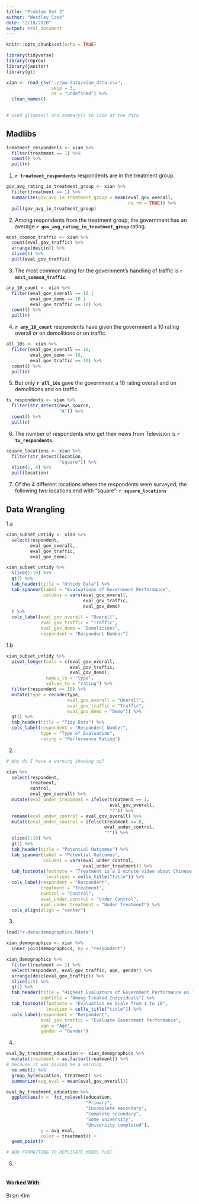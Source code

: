 ```yaml
---
title: "Problem Set 3"
author: "Westley Cook"
date: "2/18/2020"
output: html_document
---
```


```r
knitr::opts_chunk$set(echo = TRUE)

library(tidyverse)
library(reprex)
library(janitor)
library(gt)

```

```r

xian <- read_csv("./raw-data/xian_data.csv",
                 skip = 3,
                 na = "undefined") %>% 
  clean_names()
  

# Used glimpse() and summary() to look at the data


```

## Madlibs

```r

treatment_respondents <- xian %>% 
  filter(treatment == 1) %>% 
  count() %>% 
  pull(n)

```

1. **`r treatment_respondents`** respondents are in the treatment group.

```r


gov_avg_rating_in_treatment_group <- xian %>% 
  filter(treatment == 1) %>% 
  summarize(gov_avg_in_treatment_group = mean(eval_gov_overall, 
                                              na.rm = TRUE)) %>% 
  pull(gov_avg_in_treatment_group)

```

2. Among respondents from the treatment group, the government has an average **`r gov_avg_rating_in_treatment_group`**
rating.

```r

most_common_traffic <- xian %>% 
  count(eval_gov_traffic) %>% 
  arrange(desc(n)) %>% 
  slice(1) %>% 
  pull(eval_gov_traffic)

```

3. The most common rating for the government’s handling of traffic is **`r most_common_traffic`**.

```r

any_10_count <- xian %>% 
  filter(eval_gov_overall == 10 |
         eval_gov_demo == 10 |
         eval_gov_traffic == 10) %>% 
  count() %>% 
  pull(n)

```

4. **`r any_10_count`** respondents have given the government a 10 rating overall or on demolitions
or on traffic.

```r

all_10s <- xian %>% 
  filter(eval_gov_overall == 10,
         eval_gov_demo == 10,
         eval_gov_traffic == 10) %>% 
  count() %>% 
  pull(n)

```

5. But only **`r all_10s`** gave the government a 10 rating overall and on demolitions and on
traffic.

```r

tv_respondents <- xian %>% 
  filter(str_detect(news_source, 
                    "A")) %>% 
  count() %>% 
  pull(n)

```

6. The number of respondents who get their news from Television is **`r tv_respondents`**.

```r

square_locations <- xian %>% 
  filter(str_detect(location, 
                    "square")) %>% 
  slice(1, 4) %>% 
  pull(location)

```

7. Of the 4 different locations where the respondents were surveyed, the
following two locations end with “square”: **`r square_locations`**

## Data Wrangling

1.a

```r

xian_subset_untidy <- xian %>% 
  select(respondent, 
         eval_gov_overall, 
         eval_gov_traffic, 
         eval_gov_demo)

xian_subset_untidy %>% 
  slice(1:10) %>% 
  gt() %>% 
  tab_header(title = "Untidy Data") %>% 
  tab_spanner(label = "Evaluations of Government Performance",
              columns = vars(eval_gov_overall, 
                             eval_gov_traffic, 
                             eval_gov_demo)
  ) %>% 
  cols_label(eval_gov_overall = "Overall",
             eval_gov_traffic = "Traffic",
             eval_gov_demo = "Demolitions",
             respondent = "Respondent Number")

```

1.b

```r

xian_subset_untidy %>% 
  pivot_longer(cols = c(eval_gov_overall, 
                        eval_gov_traffic,
                        eval_gov_demo),
               names_to = "type",
               values_to = "rating") %>% 
  filter(respondent <= 10) %>% 
  mutate(type = recode(type, 
                       eval_gov_overall = "Overall",
                       eval_gov_traffic = "Traffic",
                       eval_gov_demo = "Demo")) %>% 
  gt() %>% 
  tab_header(title = "Tidy Data") %>% 
  cols_label(respondent = "Respondent Number",
             type = "Type of Evaluation",
             rating = "Performance Rating")

```

2. 

```r

# Why do I have a warning showing up?

xian %>% 
  select(respondent,
         treatment,
         control,
         eval_gov_overall) %>% 
  mutate(eval_under_treatment = ifelse(treatment == 1,
                                       eval_gov_overall,
                                       "?")) %>% 
  rename(eval_under_control = eval_gov_overall) %>% 
  mutate(eval_under_control = ifelse(treatment == 0,
                                     eval_under_control,
                                     "?")) %>% 
  slice(1:10) %>% 
  gt() %>% 
  tab_header(title = "Potential Outcomes") %>% 
  tab_spanner(label = "Potential Outcomes",
              columns = vars(eval_under_control,
                             eval_under_treatment)) %>% 
  tab_footnote(footnote = "Treatment is a 2 minute video about Chinese sports performance",
               locations = cells_title("title")) %>% 
  cols_label(respondent = "Respondent",
             treatment = "Treatment",
             control = "Control",
             eval_under_control = "Under Control",
             eval_under_treatment = "Under Treatment") %>% 
  cols_align(align = "center")

```

3.

```r

load("r-data/demographics.Rdata")

xian_demographics <- xian %>% 
  inner_join(demographics, by = "respondent")

```

```r

xian_demographics %>% 
  filter(treatment == 1) %>% 
  select(respondent, eval_gov_traffic, age, gender) %>% 
  arrange(desc(eval_gov_traffic)) %>%
  slice(1:5) %>% 
  gt() %>% 
  tab_header(title = "Highest Evaluators of Government Performance on Traffic:",
             subtitle = "Among Treated Individuals") %>% 
  tab_footnote(footnote = "Evaluation on Scale from 1 to 10",
               location = cells_title("title")) %>% 
  cols_label(respondent = "Respondent",
             eval_gov_traffic = "Evaluate Government Performance",
             age = "Age",
             gender = "Gender")

```

4.

```r

eval_by_treatment_education <- xian_demographics %>% 
  mutate(treatment = as.factor(treatment)) %>%
# because it was giving me a warning  
  na.omit() %>% 
  group_by(education, treatment) %>%
  summarize(avg_eval = mean(eval_gov_overall))

```

```r

eval_by_treatment_education %>% 
  ggplot(aes(x =  fct_relevel(education,
                              "Primary",
                              "Incomplete secondary",
                              "Complete secondary",
                              "Some university",
                              "University completed"),
             y = avg_eval,
             color = treatment)) +
  geom_point()

# ADD FORMATTING TO REPLICATE MODEL PLOT

```

5.

```r

```




#### Worked With:
Brian Kim
